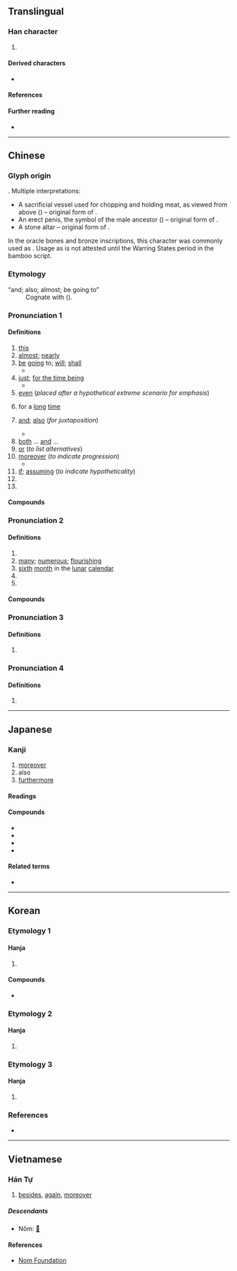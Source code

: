 {{also|旦|目|自}}
{{character info}}
{{commonscat}}
==Translingual==
{{stroke order|strokes=5}}

===Han character===
{{Han char|rn=1|rad=一|as=04|sn=5|four=77100|canj=BM|ids=⿴𠀃𠄠}}

# {{mul-shuowen radical-def|494}}

====Derived characters====
* {{l|mul|[[咀]], [[坥]], [[姐]], [[狙]], [[阻]], [[䏣]], [[柤]], [[𤇅]], [[祖]], [[租]], [[粗]], [[組]]([[组]]), [[袓]], [[䱉]], [[助]], [[䢸]], [[䪶]], [[宜]], [[㡹]], [[査]], [[𤇙]], [[䯶]], [[跙]], [[徂]]}}

====References====
{{Han ref|kx=0077.070|dkj=00029|dj=0154.190|hdz=10015.050|uh=4E14}}

====Further reading====
{{kangxi-ws|一部/四畫}}
* {{wikidatalite|Q12174386|且}}

----

==Chinese==
{{zh-forms|alt=𠀇,𠀃}}

===Glyph origin===
{{Han etym}}
{{liushu|p}}. Multiple interpretations:
* A sacrificial vessel used for chopping and holding meat, as viewed from above ({{zh-ref|Wang, 1923}}) – original form of {{och-l|俎}}.
* An erect penis, the symbol of the male ancestor ({{zh-ref|Guo, 1931}}) – original form of {{och-l|祖}}.
* A stone altar – original form of {{och-l|祖}}.

In the oracle bones and bronze inscriptions, this character was commonly used as {{och-l|祖}}. Usage as {{och-l|俎}} is not attested until the Warring States period in the bamboo script.

===Etymology===
; “and; also; almost; be going to”
: Cognate with {{och-l|將}} ({{zh-ref|Schuessler, 2007}}).

===Pronunciation 1===
{{zh-pron
|m=qiě
|c=ce2
|c-t=cie2
|h=pfs=chhiá;gd=qia3
|md=chiā
|mn=chhiáⁿ/xm,zz:chhiá
|mn-t=cian2
|w=2qia,2qi
|w_note=2qia - vernacular; 2qi - literary
|mc=2
|oc=2,1
|ma=Zh-qie.ogg
|cat=pron,adv,conj,part,pn
}}

====Definitions====
{{zh-hanzi}}

# [[this]]
# [[almost]]; [[nearly]]
# [[be]] [[going]] to; [[will]]; [[shall]]
#* {{zh-x|^@闔廬 且 死，告 其 子 ^@夫差{chaī} 曰：「必 毋 忘 ^越。」|[[w:King Helu of Wu|Helu]], when he is '''about to''' die, instructs his son [[w:Fuchai|Fuchai]]: "Never ever forget Yue."|ref=Shiji}}
# [[just]]; [[for the time being]]
#* {{zh-x|因 欲 至 郢，將軍 ^孫 ^武 曰：「民 勞，未可，且 待 之。」乃 歸。|([[w:Wu Zixu|Wu Yun]] and [[w:Bo Pi|Bopi]]) wanted to follow through and strike all the way to Ying. General [[w:Sun Tzu|Sun Wu]] said, "Our civilians are exhausted by the war, therefore we must not advance. '''For now''', let us wait (for future opportunities)." Hence, the armies returned.}}
# [[even]] (''placed after a hypothetical extreme scenario for emphasis'')
# {{lb|zh|dialectal Mandarin}} for a [[long]] [[time]]
#: {{zh-x|這 水 太 燙，且 得{děi} 晾 會{huǐ}兒{r} 呢。|This water is so hot; [it] need to be left alone to cool down '''for a long time'''.|M-UIB}}
#: {{zh-x|這{zhèi} 活兒{r} 且 幹 不{bu} 完 呢。||M-UIB}}
# [[and]]; [[also]] (''for juxtaposition'')
#: {{zh-x|而且|and; but also}}
#* {{zh-x|他 的 演講 簡短 且 切中{zhòng} 要害。|His speech was short '''and''' to the point.}}
# [[both]] ... [[and]] ...
# [[or]] (''to list alternatives'')
# [[moreover]] (''to indicate progression'')
#* {{zh-x|且 ^@句{gōu}踐 為{weí}人 能 辛苦，今 不 滅，後 必 悔 之。|'''Furthermore''', [[w:Goujian|King Goujian]]'s conduct has always been one of endurance during extreme hardship; if you fail to neutralize him at this moment, you will regret it later.|ref=Shiji}}
# [[if]]; [[assuming]] (''to indicate hypotheticality'')
# {{n-g|[[sentence]]-[[initial]] or sentence-[[medial]] [[modal]] [[particle]]}}
# {{surname|zh}}

====Compounds====
{{zh-der|fold=1|而且|得過且過|且夫|且見|尚且|且行且談|且住|且是|急且|且自|且戰且走|姑且|且說|且要|因循苟且|且道|且如|且則|且歌且舞|並且|不苟且|且慢|故且|權且|暫且擱下|抑且|暫且|況且|更且|甚且|死且不朽|窮且益堅|敢且|方且|苟且唐塞|苟且偷安|苟且偷生|聊且|苟且自度|載歌且舞|苟且|且末}}

===Pronunciation 2===
{{zh-pron
|m=jū
|c=zeoi1,ceoi2
|md=cṳ̆
|mn=xm:chu/qz:chir
|mn-t=zu1
|mc=1
|oc=1,2
|cat=n,a,part
}}

====Definitions====
{{zh-hanzi}}

# {{zh-alt-form|俎|[[chopping]] [[board]]}}
# [[many]]; [[numerous]]; [[flourishing]]
# [[sixth]] [[month]] in the [[lunar]] [[calendar]]
# {{n-g|[[sentence]]-[[final]] [[modal]] [[particle]]}}
# {{zh-alt-form|駔|[[steed]]}}

====Compounds====
{{zh-der|fold=1|且月|狂且|猼且|鉗且|且蘭|且末:Jūmò}}

===Pronunciation 3===
{{zh-pron
|m=cú
|cat=v
}}

====Definitions====
{{zh-hanzi}}

# {{zh-alt-form|徂|to [[go]] to}}

===Pronunciation 4===
{{zh-pron
|m=jū
|c=ceoi1,cou4
|cat=a
}}

====Definitions====
{{zh-hanzi}}

# {{zh-only|次且|[[hesitant]] in [[walking]]}}

{{zh-cat|Elementary}}

----

==Japanese==

===Kanji===
{{ja-kanji|grade=c|rs=一04}}

#[[moreover]]
#also
#[[furthermore]]

====Readings====
{{ja-readings
|goon=しゃ, しょ, ぞ
|kanon=しゃ, しょ, そ
|kanyoon=しょ
|kun=か-つ
}}

====Compounds====
* {{ja-r|苟且|かりそめ}}
* {{ja-r|且%又|かつ%また}}
*{{ja-r|暫且|ざんしょ}}
*{{ja-r|尚%且つ|なお%かつ}}

====Related terms====
* {{ja-r|且つ|かつ}}

----

==Korean==

===Etymology 1===

====Hanja====
{{ko-hanja|또|차}}

# {{hanja form of|차|[[moreover]]; [[also]]}}

====Compounds====
* {{q|archaic}} {{ko-l|차설|且說}}

===Etymology 2===

====Hanja====
{{ko-hanja|도마|조}}

# {{alt form|ko|俎||{{hanja form of|조|a [[sacrificial]] [[altar]]; a [[cutting board]], a [[chopping board]]}}}}

===Etymology 3===

====Hanja====
{{ko-hanja|공경하다|공경할|저}}

# {{lb|ko|obsolete}} {{hanja form of|저|[[respect]]}}

===References===
* {{Hanja ref|nav=11740}}

----

==Vietnamese==

===Hán Tự===
{{vi-readings|rs=一04
|hanviet=thả-tdcntd, thư-Trần (1999), tồ-Trần (1999)
|nom=thả-tdcntd, vã-gdhn, vả-gdhn
}}

# {{lb|vi|literary}} [[besides]], [[again]], [[moreover]]

=====Descendants=====
* Nôm: [[𡲤]]

====References====
<references/>
* [http://nomfoundation.org/common/nom_details.php?codepoint=4e14 Nom Foundation]